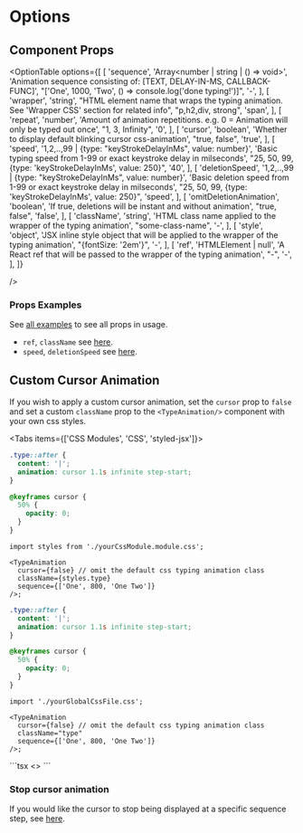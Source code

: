 
# Options

## Component Props

<OptionTable
  options={[
    [
      'sequence',
      'Array<number | string | () => void>',
      'Animation sequence consisting of: [TEXT, DELAY-IN-MS, CALLBACK-FUNC]',
      "['One', 1000, 'Two', () => console.log('done typing!')]",
      '-',
    ],
        [
      'wrapper',
      'string',
      "HTML element name that wraps the typing animation. See 'Wrapper CSS' section for related info",
      "p,h2,div, strong",
      'span',
    ],
                        [
      'repeat',
      'number',
      'Amount of animation repetitions. e.g. 0 = Animation will only be typed out once',
      "1, 3, Infinity",
      '0',
    ],
                        [
      'cursor',
      'boolean',
      'Whether to display default blinking cursor css-animation',
      "true, false",
      'true',
    ],
            [
      'speed',
      '1,2,..,99 | {type: "keyStrokeDelayInMs", value: number}',
      'Basic typing speed from 1-99 or exact keystroke delay in milseconds',
      "25, 50, 99, {type: 'keyStrokeDelayInMs', value: 250}",
      '40',
    ],
                [
      'deletionSpeed',
      '1,2,..,99 | {type: "keyStrokeDelayInMs", value: number}',
      'Basic deletion speed from 1-99 or exact keystroke delay in milseconds',
      "25, 50, 99, {type: 'keyStrokeDelayInMs', value: 250}",
      'speed',
    ],
                    [
      'omitDeletionAnimation',
      'boolean',
      'If true, deletions will be instant and without animation',
      "true, false",
      'false',
    ],
        [
      'className',
      'string',
      'HTML class name applied to the wrapper of the typing animation',
      "some-class-name",
      '-',
    ],
            [
      'style',
      'object',
      'JSX inline style object that will be applied to the wrapper of the typing animation',
      "{fontSize: '2em'}",
      '-',
    ],
                [
      'ref',
      'HTMLElement | null',
      'A React ref that will be passed to the wrapper of the typing animation',
      "-",
      '-',
    ],
  ]}

/>

### Props Examples

See [all examples](/examples) to see all props in usage.

- `ref`, `className` see [here](/examples#manipulation-via-css-classes).
- `speed`, `deletionSpeed` see [here](/examples#custom-speed).

## Custom Cursor Animation

If you wish to apply a custom cursor animation, set the `cursor` prop to `false` and set a custom `className` prop to the `<TypeAnimation/>` component with your own css styles.

<Tabs items={['CSS Modules', 'CSS', 'styled-jsx']}>

<Tab>

```css filename="yourCssModule.module.css"
.type::after {
  content: '|';
  animation: cursor 1.1s infinite step-start;
}

@keyframes cursor {
  50% {
    opacity: 0;
  }
}
```

```tsx
import styles from './yourCssModule.module.css';

<TypeAnimation
  cursor={false} // omit the default css typing animation class
  className={styles.type}
  sequence={['One', 800, 'One Two']}
/>;
```

</Tab>

<Tab>

```css filename="yourGlobalCssFile.css"
.type::after {
  content: '|';
  animation: cursor 1.1s infinite step-start;
}

@keyframes cursor {
  50% {
    opacity: 0;
  }
}
```

```tsx
import './yourGlobalCssFile.css';

<TypeAnimation
  cursor={false} // omit the default css typing animation class
  className="type"
  sequence={['One', 800, 'One Two']}
/>;
```

</Tab>

<Tab>
  ```tsx
  <>
    <TypeAnimation
      cursor={false} // omit the default css typing animation class
      className="type"
      sequence={['One', 800, 'One Two']}
    />
    <style global jsx>{`
      .type::after {
        content: '|';
        animation: cursor 1.1s infinite step-start;
      }
      @keyframes cursor {
        50% {
          opacity: 0;
        }
      }
    `}</style>
  </>
  ```
</Tab>

</Tabs>

### Stop cursor animation

If you would like the cursor to stop being displayed at a specific sequence step, see [here](/examples#manipulation-via-css-classes).
